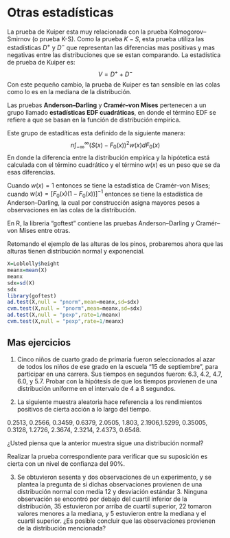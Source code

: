 # Otras estadísticas

La prueba de Kuiper esta muy relacionada con la prueba Kolmogorov–Smirnov (o prueba K-S). Como la prueba $K-S$, esta prueba utiliza las estadísticas $D^+$ y $D^-$ que representan las diferencias mas positivas y mas negativas entre las distribuciones que se estan comparando. La estadística de prueba de Kuiper es:
$$V=D^+ + D^-$$
Con este pequeño cambio, la prueba de Kuiper es tan sensible en las colas como lo es en la mediana de la distribución.

Las pruebas **Anderson–Darling** y **Cramér–von Mises** pertenecen a un grupo llamado **estadísticas EDF cuadráticas**, en donde el término EDF se refiere a que se basan en la función de distribución empírica. 

Este grupo de estadíticas esta definido de la siguiente manera:
$$n\int_{-\infty}^{\infty}(S(x)-F_0(x))^2w(x)dF_0(x)$$
En donde la diferencia entre la distribución empírica y la hipótetica está calculada con el término cuadrático y el término $w(x)$ es un peso que se da esas diferencias.

Cuando $w(x)=1$ entonces se tiene la estadística de Cramér–von Mises; cuando $w(x)=[F_0(x)(1-F_0(x))]^{-1}$ entonces se tiene la estadística de Anderson–Darling, la cual por construcción asigna mayores pesos a observaciones en las colas de la distribución.

En R, la libreria "goftest" contiene las pruebas Anderson–Darling y Cramér–von Mises entre otras.

Retomando el ejemplo de las alturas de los pinos, probaremos ahora que las alturas tienen distribución normal y exponencial.

```{r}
X=Loblolly$height
meanx=mean(X)
meanx
sdx=sd(X)
sdx
library(goftest)
ad.test(X,null = "pnorm",mean=meanx,sd=sdx)
cvm.test(X,null = "pnorm",mean=meanx,sd=sdx)
ad.test(X,null = "pexp",rate=1/meanx)
cvm.test(X,null = "pexp",rate=1/meanx)

```
## Mas ejercicios

1. Cinco niños de cuarto grado de primaria fueron seleccionados al azar de todos los niños de ese grado en la escuela "15 de septiembre", para participar en una carrera. Sus tiempos en segundos fueron: 6.3, 4.2, 4.7, 6.0, y 5.7. Probar con  la hipótesis de que los tiempos provienen de una distribución uniforme en el intervalo de 4 a 8 segundos. 

2. La siguiente muestra aleatoria hace referencia a los rendimientos positivos de cierta acción a lo largo del tiempo. 


0.2513, 0.2566, 0.3459, 0.6379, 2.0505, 1.803, 2.1906,1.5299, 
0.35005, 0.3128, 1.2726, 2.3674, 2.3214, 2.4373, 0.6548. 


¿Usted piensa que la anterior muestra sigue una distribución normal?

Realizar la prueba correspondiente para verificar que su suposición es cierta con un nivel de confianza del $90\%$. 

3. Se obtuvieron sesenta y dos observaciones de un experimento, y se plantea la pregunta de si dichas observaciones provienen de una distribución normal con media 12 y desviación estándar 3. Ninguna observación se encontró por debajo del cuartil inferior de la distribución, 35 estuvieron por arriba de cuartil superior, 22 tomaron valores menores a la mediana, y 5 estuvieron entre la mediana y el cuartil superior. ¿Es posible concluir que las observaciones provienen de la distribución mencionada?
